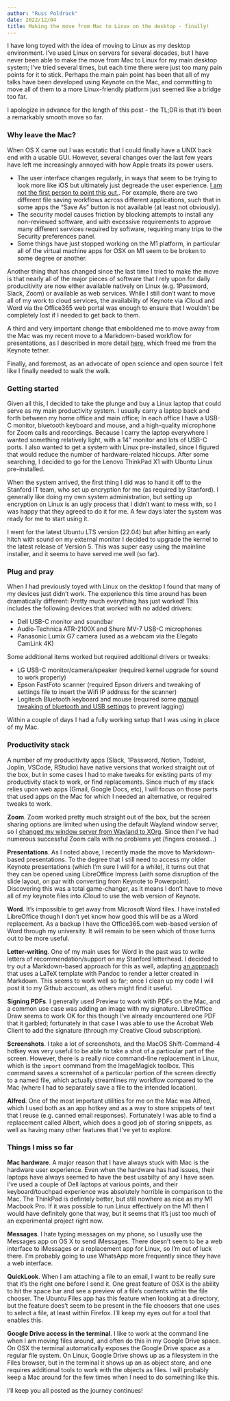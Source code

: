 ```yaml
---
author: "Russ Poldrack"
date: 2022/12/04
title: Making the move from Mac to Linux on the desktop - finally!
---
```



I have long toyed with the idea of moving to Linux as my desktop environment.  I've used Linux on servers for several decades, but I have never been able to make the move from Mac to Linux for my main desktop system; I've tried several times, but each time there were just too many pain points for it to stick. Perhaps the main pain point has been that all of my talks have been developed using Keynote on the Mac, and committing to move all of them to a more Linux-friendly platform just seemed like a bridge too far.

I apologize in advance for the length of this post - the TL;DR is that it's been a remarkably smooth move so far.

### Why leave the Mac?

When OS X came out I was ecstatic that I could finally have a UNIX back end with a usable GUI.  However, several changes over the last few years have left me increasingly annoyed with how Apple treats its power users. 

- The user interface changes regularly, in ways that seem to be trying to look more like iOS but ultimately just degreade the user experience.  [I am not the first person to point this out.](https://www.theatlantic.com/technology/archive/2015/07/why-is-itunes-so-bad/399833/).  For example,  there are two different file saving workflows across different applications, such that in some apps the "Save As" button is not available (at least not obviously).  
-  The security model causes friction by blocking attempts to install any non-reviewed software, and with excessive requirements to approve many different services required by software, requiring many trips to the Security preferences panel.
- Some things have just stopped working on the M1 platform, in particular all of the virtual machine apps for OSX on M1 seem to be broken to some degree or another.

Another thing that has changed since the last time I tried to make the move is that nearly all of the major pieces of software that I rely upon for daily producitivity are now either available natively on Linux (e.g. 1Password, Slack, Zoom) or available as web services.  While I still don't want to move all of my work to cloud services, the availability of Keynote via iCloud and Word via the Office365 web portal was enough to ensure that I wouldn't be completely lost if I needed to get back to them.  

A third and very important change that emboldened me to move away from the Mac was my recent move to a Markdown-based workflow for presentations, as I described in more detail [here](https://poldrack.github.io/blog/posts/moving-from-keynote-to-markdown/), which freed me from the Keynote tether.

Finally, and foremost, as an advocate of open science and open source I felt like I finally needed to walk the walk.  

### Getting started

Given all this, I decided to take the plunge and buy a Linux laptop that could serve as my main productivity system.  I usually carry a laptop back and forth between my home office and main office; In each office I have a USB-C monitor, bluetooth keyboard and mouse, and a high-quality microphone for Zoom calls and recordings.  Because I carry the laptop everywhere I wanted something relatively light, with a 14" monitor and lots of USB-C ports.  I also wanted to get a system with Linux pre-installed, since I figured that would reduce the number of hardware-related hiccups. After some searching, I decided to go for the Lenovo ThinkPad X1 with Ubuntu Linux pre-installed. 

When the system arrived, the first thing I did was to hand it off to the Stanford IT team, who set up encryption for me (as required by Stanford).  I generally like doing my own system administration, but setting up encryption on Linux is an ugly process that I didn't want to mess with, so I was happy that they agreed to do it for me.  A few days later the system was ready for me to start using it.

I went for the latest Ubuntu LTS version (22.04) but after hitting an early hitch with sound on my external monitor I decided to upgrade the kernel to the latest release of Version 5.  This was super easy using the mainline installer, and it seems to have served me well (so far).

### Plug and pray

When I had previously toyed with Linux on the desktop I found that many of my devices just didn't work.  The experience this time around has been dramatically different: Pretty much everything has just worked!  This includes the following devices that worked with no added drivers:

- Dell USB-C monitor and soundbar
- Audio-Technica ATR-2100X and Shure MV-7 USB-C microphones
- Panasonic Lumix G7 camera (used as a webcam via the Elegato CamLink 4K)

Some additional items worked but required additional drivers or tweaks:

- LG USB-C monitor/camera/speaker (required kernel upgrade for sound to work properly)
- Epson FastFoto scanner (required Epson drivers and tweaking of settings file to insert the Wifi IP address for the scanner)
- Logitech Bluetooth keyboard and mouse (required some [manual tweaking of bluetooth and USB settings](https://askubuntu.com/questions/1303731/how-to-change-bluetooth-timeout-settings-for-bluetooth-mouse) to prevent lagging)

Within a couple of days I had a fully working setup that I was using in place of my Mac.

### Productivity stack

A number of my producitivity apps (Slack, 1Password, Notion, Todoist, Joplin, VSCode, RStudio) have native versions that worked straight out of the box, but in some cases I had to make tweaks for existing parts of my productivity stack to work, or find replacements.  Since much of my stack relies upon web apps (Gmail, Google Docs, etc), I will focus on those parts that used apps on the Mac for which I needed an alternative, or required tweaks to work.

**Zoom**.  Zoom worked pretty much straight out of the box, but the screen sharing options are limited when using the default Wayland window server, so I [changed my window server from Wayland to XOrg](https://beebom.com/how-switch-between-wayland-xorg-ubuntu/). Since then I've had numerous successful Zoom calls with no problems yet (fingers crossed...)

**Presentations**.  As I noted above, I recently made the move to Markdown-based presentations.  To the degree that I still need to access my older Keynote presentations (which I'm sure I will for a while), it turns out that they can be opened using LibreOffice Impress (with some disruption of the slide layout, on par with converting from Keynote to Powerpoint). Discovering this was a total game-changer, as it means I don't have to move all of my keynote files into iCloud to use the web version of Keynote.

**Word**.  It's impossible to get away from Microsoft Word files.  I have installed LibreOffice though I don't yet know how good this will be as a Word replacement. As a backup I have the Office365.com web-based version of Word through my university.  It will remain to be seen which of those turns out to be more useful.

**Letter-writing**.  One of my main uses for Word in the past was to write letters of recommendation/support on my Stanford letterhead. I decided to try out a Markdown-based approach for this as well, adapting [an approach](https://github.com/Microbiology/Helpful_Lab_Materials/tree/master/W
ritingCoverLetter) that uses a LaTeX template with Pandoc to render a letter created in Markdown.  This seems to work well so far; once I clean up my code I will post it to my Github account, as others might find it useful.

**Signing PDFs**.  I generally used Preview to work witih PDFs on the Mac, and a common use case was adding an image with my signature.  LibreOffice Draw seems to work OK for this though I've already encountered one PDF that it garbled; fortunately in that case I was able to use the Acrobat Web Client to add the signature (through my Creative Cloud subscription).

**Screenshots**.  I take a lot of screenshots, and the MacOS Shift-Command-4 hotkey was very useful to be able to take a shot of a particular part of the screen.  However, there is a really nice command-line replacement in Linux, which is the `import` command from the ImageMagick toolbox.  This command saves a screenshot of a particular portion of the screen directly to a named file, which actually streamlines my workflow compared to the Mac (where I had to separately save a file to the intended location).  

**Alfred**.  One of the most important utilities for me on the Mac was Alfred, which I used both as an app hotkey and as a way to store snippets of text that I reuse (e.g. canned email responses).  Fortunately I was able to find a replacement called Albert, which does a good job of storing snippets, as well as having many other features that I've yet to explore.


### Things I miss so far

**Mac hardware**.  A major reason that I have always stuck with Mac is the hardware user experience. Even when the hardware has had issues, their laptops have always seemed to have the best usabilty of any I have seen. I've used a couple of Dell laptops at various points, and their keyboard/touchpad experience was absolutely horrible in comparison to the Mac.  The ThinkPad is defintely better, but still nowhere as nice as my M1 Macbook Pro.  If it was possible to run Linux effectively on the M1 then I would have definitely gone that way, but it seems that it's just too much of an experimental project right now.

**Messages**. I hate typing messages on my phone, so I usually use the Messages app on OS X to send iMessages.  There doesn't seem to be a web interface to iMessages or a replacement app for Linux, so I'm out of luck there. I'm probably going to use WhatsApp more frequently since they have a web interface.

**QuickLook**.  When I am attaching a file to an email, I want to be really sure that it's the right one before I send it. One great feature of OSX is the ability to hit the space bar and see a preview of a file's contents within the file chooser. The Ubuntu Files app has this feature when looking at a directory, but the feature does't seem to be present in the file choosers that one uses to select a file, at least within Firefox.  I'll keep my eyes out for a tool that enables this.

**Google Drive access in the terminal**. I like to work at the command line when I am moving files around, and often do this in my Google Drive space.  On OSX the terminal automatically exposes the Google Drive space as a regular file system.  On Linux, Google Drive shows up as a filesystem in the Files browser, but in the terminal it shows up an as object store, and one requires additional tools to work with the objects as files. I will probably keep a Mac around for the few times when I need to do something like this.


I'll keep you all posted as the journey continues!  